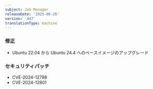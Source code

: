 ```yaml
---
subject: Job Manager
releaseDate: '2025-06-26'
version: '447'
translationType: machine
---
```


### 修正

* Ubuntu 22.04 から Ubuntu 24.4 へのベースイメージのアップグレード

### セキュリティパッチ

* CVE-2024-12798
* CVE-2024-12801